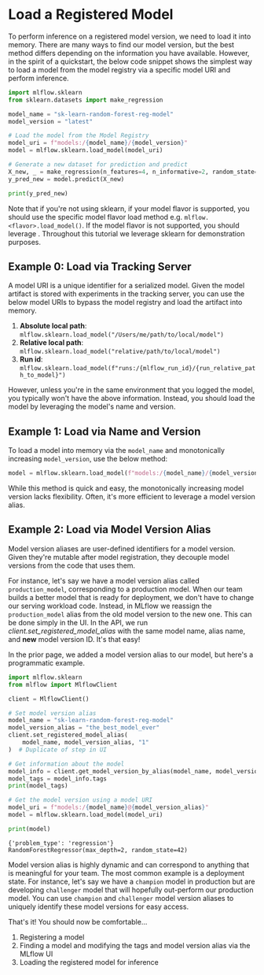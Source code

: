 
# Load a Registered Model

To perform inference on a registered model version, we need to load it into memory. There are many
ways to find our model version, but the best method differs depending on the information you have
available. However, in the spirit of a quickstart, the below code snippet shows the simplest way to
load a model from the model registry via a specific model URI and perform inference.

```python
import mlflow.sklearn
from sklearn.datasets import make_regression

model_name = "sk-learn-random-forest-reg-model"
model_version = "latest"

# Load the model from the Model Registry
model_uri = f"models:/{model_name}/{model_version}"
model = mlflow.sklearn.load_model(model_uri)

# Generate a new dataset for prediction and predict
X_new, _ = make_regression(n_features=4, n_informative=2, random_state=0, shuffle=False)
y_pred_new = model.predict(X_new)

print(y_pred_new)
```

Note that if you're not using sklearn, if your model flavor is supported, you should use the
specific model flavor load method e.g. `mlflow.<flavor>.load_model()`. If the model flavor is
not supported, you should leverage <APILink fn="mlflow.pyfunc.load_model" />. Throughout this tutorial
we leverage sklearn for demonstration purposes.

## Example 0: Load via Tracking Server

A model URI is a unique identifier for a serialized model. Given the model artifact is stored with
experiments in the tracking server, you can use the below model URIs to bypass the model registry
and load the artifact into memory.

1. **Absolute local path**: `mlflow.sklearn.load_model("/Users/me/path/to/local/model")`
2. **Relative local path**: `mlflow.sklearn.load_model("relative/path/to/local/model")`
3. **Run id**: `mlflow.sklearn.load_model(f"runs:/{mlflow_run_id}/{run_relative_path_to_model}")`

However, unless you're in the same environment that you logged the model, you typically won't have
the above information. Instead, you should load the model by leveraging the model's name and
version.

## Example 1: Load via Name and Version

To load a model into memory via the `model_name` and monotonically increasing `model_version`,
use the below method:

```python
model = mlflow.sklearn.load_model(f"models:/{model_name}/{model_version}")
```

While this method is quick and easy, the monotonically increasing model version lacks flexibility.
Often, it's more efficient to leverage a model version alias.

## Example 2: Load via Model Version Alias

Model version aliases are user-defined identifiers for a model version. Given they're mutable after
model registration, they decouple model versions from the code that uses them.

For instance, let's say we have a model version alias called `production_model`, corresponding to
a production model. When our team builds a better model that is ready for deployment, we don't have
to change our serving workload code. Instead, in MLflow we reassign the `production_model` alias
from the old model version to the new one. This can be done simply in the UI. In the API, we run
_client.set_registered_model_alias_ with the same model name, alias name, and **new** model version
ID. It's that easy!

In the prior page, we added a model version alias to our model, but here's a programmatic example.

```python
import mlflow.sklearn
from mlflow import MlflowClient

client = MlflowClient()

# Set model version alias
model_name = "sk-learn-random-forest-reg-model"
model_version_alias = "the_best_model_ever"
client.set_registered_model_alias(
    model_name, model_version_alias, "1"
)  # Duplicate of step in UI

# Get information about the model
model_info = client.get_model_version_by_alias(model_name, model_version_alias)
model_tags = model_info.tags
print(model_tags)

# Get the model version using a model URI
model_uri = f"models:/{model_name}@{model_version_alias}"
model = mlflow.sklearn.load_model(model_uri)

print(model)
```

```_ title="Output"
{'problem_type': 'regression'}
RandomForestRegressor(max_depth=2, random_state=42)
```

Model version alias is highly dynamic and can correspond to anything that is meaningful for your
team. The most common example is a deployment state. For instance, let's say we have a `champion`
model in production but are developing `challenger` model that will hopefully out-perform our
production model. You can use `champion` and `challenger` model version aliases to uniquely
identify these model versions for easy access.

That's it! You should now be comfortable...

1. Registering a model
2. Finding a model and modifying the tags and model version alias via the MLflow UI
3. Loading the registered model for inference
